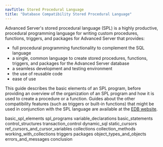 ```yaml
---
navTitle: Stored Procedural Language
title: "Database Compatibility Stored Procedural Language"
---
```


Advanced Server's stored procedural language (SPL) is a highly productive, procedural programming language for writing custom procedures, functions, triggers, and packages for Advanced Server that provides:

-   full procedural programming functionality to complement the SQL language
-   a single, common language to create stored procedures, functions, triggers, and packages for the Advanced Server database
-   a seamless development and testing environment
-   the use of reusable code
-   ease of use

This guide describes the basic elements of an SPL program, before providing an overview of the organization of an SPL program and how it is used to create a procedure or a function. Guides about the other compatibility features (such as triggers or built-in functions) that might be used in conjunction with the SPL language are available at the [EDB website](/epas/latest/).

<div class="toctree" maxdepth="4">

basic_spl_elements spl_programs variable_declarations basic_statements control_structures transaction_control dynamic_sql static_cursors ref_cursors_and_cursor_variables collections collection_methods working_with_collections triggers packages object_types_and_objects errors_and_messages conclusion

</div>
